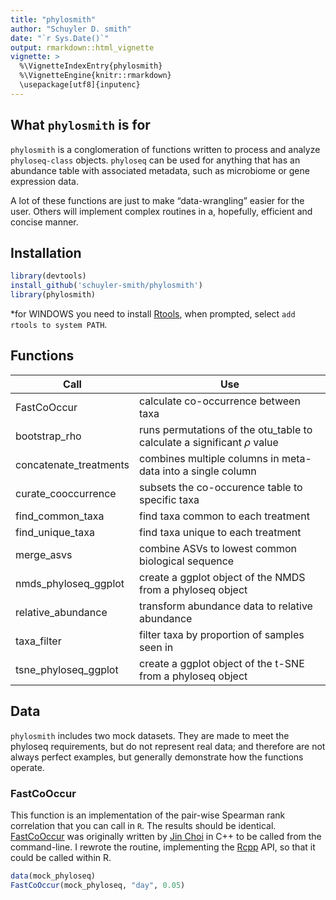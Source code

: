 ```yaml
---
title: "phylosmith"
author: "Schuyler D. smith"
date: "`r Sys.Date()`"
output: rmarkdown::html_vignette
vignette: >
  %\VignetteIndexEntry{phylosmith}
  %\VignetteEngine{knitr::rmarkdown}
  \usepackage[utf8]{inputenc}
---
```


## What `phylosmith` is for

`phylosmith` is a conglomeration of functions written to process and analyze `phyloseq-class` objects. `phyloseq` can be used for anything that has an abundance table with associated metadata, such as microbiome or gene expression data.

A lot of these functions are just to make "data-wrangling" easier for the user. Others will implement complex routines in a, hopefully, efficient and concise manner.

## Installation

```r
library(devtools)
install_github('schuyler-smith/phylosmith')
library(phylosmith)
```

\*for WINDOWS you need to install <a href="https://cran.r-project.org/bin/windows/Rtools/" target="_blank" >Rtools</a>, when prompted, select `add rtools to system PATH`.

## Functions

Call			 | Use
---------------- | ------------------------------------------------
FastCoOccur      | calculate co-occurrence between taxa
bootstrap_rho | runs permutations of the otu_table to calculate a significant $\rho$ value
concatenate_treatments | combines multiple columns in meta-data into a single column
curate_cooccurrence | subsets the co-occurence table to specific taxa
find_common_taxa | find taxa common to each treatment
find_unique_taxa | find taxa unique to each treatment
merge_asvs       | combine ASVs to lowest common biological sequence
nmds_phyloseq_ggplot  | create a ggplot object of the NMDS from a phyloseq object
relative_abundance | transform abundance data to relative abundance
taxa_filter | filter taxa by proportion of samples seen in
tsne_phyloseq_ggplot  | create a ggplot object of the t-SNE from a phyloseq object

## Data

`phylosmith` includes two mock datasets. They are made to meet the phyloseq requirements, but do not represent real data; and therefore are not always perfect examples, but generally demonstrate how the functions operate.


### FastCoOccur

This function is an implementation of the pair-wise Spearman rank correlation that you can call in `R`. The results should be identical. <a href="https://github.com/germs-lab/FastCoOccur" target="_blank" >FastCoOccur</a> was originally written by <a href="https://github.com/metajinomics" target="_blank" >Jin Choi</a> in C++ to be called from the command-line. I rewrote the routine, implementing the <a href="http://www.rcpp.org/" target="_blank" >Rcpp</a> API, so that it could be called within R. 

```r
data(mock_phyloseq)
FastCoOccur(mock_phyloseq, "day", 0.05)
```
